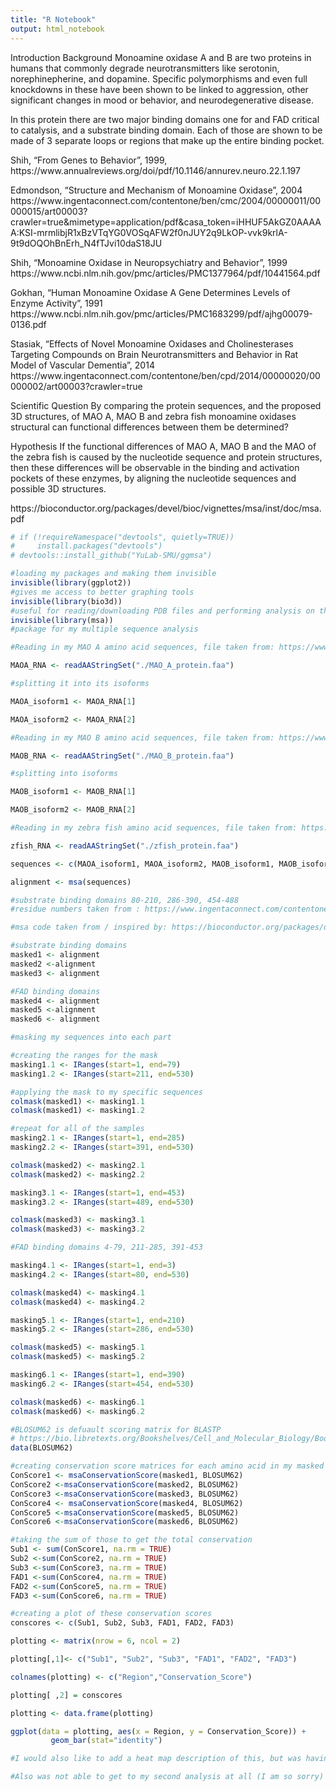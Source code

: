 ```yaml
---
title: "R Notebook"
output: html_notebook
---
```

Introduction
Background
Monoamine oxidase A and B are two proteins in humans that commonly degrade neurotransmitters like serotonin, norephinepherine, and dopamine. Specific polymorphisms and even full knockdowns in these have been shown to be linked to aggression, other significant changes in mood or behavior, and neurodegenerative disease. 

In this protein there are two major binding domains one for and FAD critical to catalysis, and a substrate binding domain. Each of those are shown to be made of 3 separate loops or regions that make up the entire binding pocket.

Shih, “From Genes to Behavior”, 1999,  https://www.annualreviews.org/doi/pdf/10.1146/annurev.neuro.22.1.197 

Edmondson, “Structure and Mechanism of Monoamine Oxidase”, 2004 https://www.ingentaconnect.com/contentone/ben/cmc/2004/00000011/00000015/art00003?crawler=true&mimetype=application/pdf&casa_token=iHHUF5AkGZ0AAAAA:KSI-mrmlibjR1xBzVTqYG0VOSqAFW2f0nJUY2q9LkOP-vvk9krlA-9t9dOQOhBnErh_N4fTJvi10daS18JU 

Shih, “Monoamine Oxidase in Neuropsychiatry and Behavior”, 1999 https://www.ncbi.nlm.nih.gov/pmc/articles/PMC1377964/pdf/10441564.pdf

Gokhan, “Human Monoamine Oxidase A Gene Determines Levels of Enzyme Activity”, 1991
https://www.ncbi.nlm.nih.gov/pmc/articles/PMC1683299/pdf/ajhg00079-0136.pdf

Stasiak, “Effects of Novel Monoamine Oxidases and Cholinesterases Targeting Compounds on Brain Neurotransmitters and Behavior in Rat Model of Vascular Dementia”, 2014 https://www.ingentaconnect.com/contentone/ben/cpd/2014/00000020/00000002/art00003?crawler=true 

Scientific Question
By comparing the protein sequences, and the proposed 3D structures, of MAO A, MAO B and zebra fish monoamine oxidases structural can functional differences between them be determined?

Hypothesis
If the functional differences of MAO A, MAO B and the MAO of the zebra fish is caused by the nucleotide sequence and protein structures, then these differences will be observable in the binding and activation pockets of these enzymes, by aligning the nucleotide sequences and possible  3D structures.

https://bioconductor.org/packages/devel/bioc/vignettes/msa/inst/doc/msa.pdf 
```r
# if (!requireNamespace("devtools", quietly=TRUE))
#     install.packages("devtools")
# devtools::install_github("YuLab-SMU/ggmsa")

```

```r
#loading my packages and making them invisible
invisible(library(ggplot2))
#gives me access to better graphing tools
invisible(library(bio3d))
#useful for reading/downloading PDB files and performing analysis on the structure
invisible(library(msa))
#package for my multiple sequence analysis


```



```r
#Reading in my MAO A amino acid sequences, file taken from: https://www.ncbi.nlm.nih.gov/gene?Db=gene&Cmd=DetailsSearch&Term=4128

MAOA_RNA <- readAAStringSet("./MAO_A_protein.faa")

#splitting it into its isoforms

MAOA_isoform1 <- MAOA_RNA[1]

MAOA_isoform2 <- MAOA_RNA[2]

#Reading in my MAO B amino acid sequences, file taken from: https://www.ncbi.nlm.nih.gov/gene/4129

MAOB_RNA <- readAAStringSet("./MAO_B_protein.faa")

#splitting into isoforms

MAOB_isoform1 <- MAOB_RNA[1]

MAOB_isoform2 <- MAOB_RNA[2]

#Reading in my zebra fish amino acid sequences, file taken from: https://www.ncbi.nlm.nih.gov/protein/NP_997992.2/

zfish_RNA <- readAAStringSet("./zfish_protein.faa")

sequences <- c(MAOA_isoform1, MAOA_isoform2, MAOB_isoform1, MAOB_isoform2, zfish_RNA)

alignment <- msa(sequences)

#substrate binding domains 80-210, 286-390, 454-488
#residue numbers taken from : https://www.ingentaconnect.com/contentone/ben/cmc/2004/00000011/00000015/art00003?crawler=true&mimetype=application/pdf&casa_token=iHHUF5AkGZ0AAAAA:KSI-mrmlibjR1xBzVTqYG0VOSqAFW2f0nJUY2q9LkOP-vvk9krlA-9t9dOQOhBnErh_N4fTJvi10daS18JU

#msa code taken from / inspired by: https://bioconductor.org/packages/devel/bioc/vignettes/msa/inst/doc/msa.pdf

#substrate binding domains
masked1 <- alignment
masked2 <-alignment
masked3 <- alignment

#FAD binding domains
masked4 <- alignment
masked5 <-alignment
masked6 <- alignment

#masking my sequences into each part

#creating the ranges for the mask
masking1.1 <- IRanges(start=1, end=79)
masking1.2 <- IRanges(start=211, end=530)

#applying the mask to my specific sequences
colmask(masked1) <- masking1.1
colmask(masked1) <- masking1.2

#repeat for all of the samples
masking2.1 <- IRanges(start=1, end=285)
masking2.2 <- IRanges(start=391, end=530)

colmask(masked2) <- masking2.1
colmask(masked2) <- masking2.2

masking3.1 <- IRanges(start=1, end=453)
masking3.2 <- IRanges(start=489, end=530)

colmask(masked3) <- masking3.1
colmask(masked3) <- masking3.2

#FAD binding domains 4-79, 211-285, 391-453

masking4.1 <- IRanges(start=1, end=3)
masking4.2 <- IRanges(start=80, end=530)

colmask(masked4) <- masking4.1
colmask(masked4) <- masking4.2

masking5.1 <- IRanges(start=1, end=210)
masking5.2 <- IRanges(start=286, end=530)

colmask(masked5) <- masking5.1
colmask(masked5) <- masking5.2

masking6.1 <- IRanges(start=1, end=390)
masking6.2 <- IRanges(start=454, end=530)

colmask(masked6) <- masking6.1
colmask(masked6) <- masking6.2

#BLOSUM62 is defuault scoring matrix for BLASTP
# https://bio.libretexts.org/Bookshelves/Cell_and_Molecular_Biology/Book%3A_Investigations_in_Molecular_Cell_Biology_(O'Connor)/09%3A_Protein_Conservation/9.05%3A_BLOSUM62_scoring_matrix_for_amino_acid_substitutions#:~:text=The%20BLOSUM62%20matrix%20is%20used,when%20two%20proteins%20were%20aligned.
data(BLOSUM62)

#creating conservation score matrices for each amino acid in my masked sequences
ConScore1 <- msaConservationScore(masked1, BLOSUM62)
ConScore2 <-msaConservationScore(masked2, BLOSUM62)
ConScore3 <-msaConservationScore(masked3, BLOSUM62)
ConScore4 <- msaConservationScore(masked4, BLOSUM62)
ConScore5 <-msaConservationScore(masked5, BLOSUM62)
ConScore6 <-msaConservationScore(masked6, BLOSUM62)

#taking the sum of those to get the total conservation
Sub1 <- sum(ConScore1, na.rm = TRUE)
Sub2 <-sum(ConScore2, na.rm = TRUE)
Sub3 <-sum(ConScore3, na.rm = TRUE)
FAD1 <-sum(ConScore4, na.rm = TRUE)
FAD2 <-sum(ConScore5, na.rm = TRUE)
FAD3 <-sum(ConScore6, na.rm = TRUE)

#creating a plot of these conservation scores
conscores <- c(Sub1, Sub2, Sub3, FAD1, FAD2, FAD3)

plotting <- matrix(nrow = 6, ncol = 2)

plotting[,1]<- c("Sub1", "Sub2", "Sub3", "FAD1", "FAD2", "FAD3")

colnames(plotting) <- c("Region","Conservation_Score")

plotting[ ,2] = conscores

plotting <- data.frame(plotting)

ggplot(data = plotting, aes(x = Region, y = Conservation_Score)) +
         geom_bar(stat="identity")

#I would also like to add a heat map description of this, but was having issues figuring out exactly how I should do that.

#Also was not able to get to my second analysis at all (I am so sorry)
```


